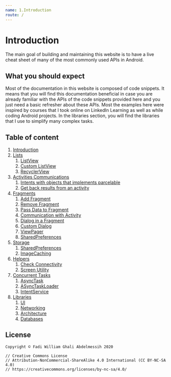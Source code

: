 ```yaml
---
name: 1.Introduction
route: /
---
```


# Introduction

The main goal of building and maintaining this website is to have a live cheat sheet of many of the most commonly used APIs in Android.

## What you should expect

Most of the documentation in this website is composed of code snippets. It means that you will find this documentation beneficial in case you are already familiar with the APIs of the code snippets provided here and you just need a basic refresher about these APIs. Most the examples here were inspired by courses that I took online on LinkedIn Learning as well as while coding Android projects. In the libraries section, you will find the libraries that I use to simplify many complex tasks.

## Table of content

<ol style={{ marginLeft: "20px", listStyleType: "decimal" }}>
  <li>
    <a href=".">Introduction</a>
  </li>
  <li>
    <a href="src-lists-listview">Lists</a>
    <ol>
      <li>
        <a href="src-lists-listview">ListView</a>
      </li>
      <li>
        <a href="src-lists-custom-listview">Custom ListView</a>
      </li>
      <li>
        <a href="src-lists-recyclerview">RecyclerView</a>
      </li>
    </ol>
  </li>
  <li>
    <a href="src-activities-communications-intents-with-objects-that-implements-parcelable">
      Activities Communications
    </a>
    <ol>
      <li>
        <a href="src-activities-communications-intents-with-objects-that-implements-parcelable">
          Intents with objects that implements parcelable
        </a>
      </li>
      <li>
        <a href="src-activities-communications-get-back-results-from-an-activity">
          Get back results from an activity
        </a>
      </li>
    </ol>
  </li>
  <li>
    <a href="src-fragments-add-fragment">Fragments</a>
    <ol>
      <li>
        <a href="src-fragments-add-fragment">Add Fragment</a>
      </li>
      <li>
        <a href="src-fragments-remove-fragment">Remove Fragment</a>
      </li>
      <li>
        <a href="src-fragments-pass-data-to-fragment">Pass Data to Fragment</a>
      </li>
      <li>
        <a href="src-fragments-communication-with-activity">
          Communication with Activity
        </a>
      </li>
      <li>
        <a href="src-fragments-dialog-in-a-fragment">Dialog in a Fragment</a>
      </li>
      <li>
        <a href="src-fragments-custom-dialog">Custom Dialog</a>
      </li>
      <li>
        <a href="src-fragments-viewpager">ViewPager</a>
      </li>
      <li>
        <a href="src-fragments-sharedpreferences">SharedPreferences</a>
      </li>
    </ol>
  </li>
  <li>
    <a href="src-storage-sharedpreferences">Storage</a>
    <ol>
      <li>
        <a href="src-storage-sharedpreferences">SharedPreferences</a>
      </li>
      <li>
        <a href="src-storage-image-caching">ImageCaching</a>
      </li>
    </ol>
  </li>
  <li>
    <a href="src-helpers-check-connectivity">Helpers</a>
    <ol>
      <li>
        <a href="src-helpers-check-connectivity">Check Connectivity</a>
      </li>
      <li>
        <a href="src-helpers-screen-utility">Screen Utility</a>
      </li>
    </ol>
  </li>
  <li>
    <a href="src-concurrent-tasks-asynctask">Concurrent Tasks</a>
    <ol>
      <li>
        <a href="src-concurrent-tasks-asynctask">AsyncTask</a>
      </li>
      <li>
        <a href="src-concurrent-tasks-asynctask-loader">ASyncTaskLoader</a>
      </li>
      <li>
        <a href="src-concurrent-tasks-intent-service">IntentService</a>
      </li>
    </ol>
  </li>
  <li>
    <a href="src-libraries-ui">Libraries</a>
    <ol>
      <li>
        <a href="src-libraries-ui">UI</a>
      </li>
      <li>
        <a href="src-libraries-networking">Networking</a>
      </li>
      <li>
        <a href="src-libraries-architecture">Architecture</a>
      </li>
      <li>
        <a href="src-libraries-databases">Databases</a>
      </li>
    </ol>
  </li>
</ol>

## License

```
Copyright © Fadi William Ghali Abdelmessih 2020

// Creative Commons License
// Attribution-NonCommercial-ShareAlike 4.0 International (CC BY-NC-SA 4.0)
// https://creativecommons.org/licenses/by-nc-sa/4.0/
```

